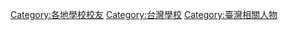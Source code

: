 [[Category:各地學校校友|Category:各地學校校友]]
[[Category:台灣學校|Category:台灣學校]]
[[Category:臺灣相關人物|Category:臺灣相關人物]]